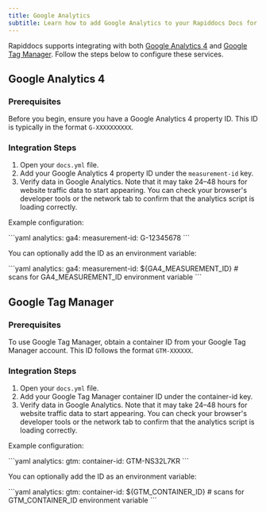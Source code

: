 ```yaml
---
title: Google Analytics
subtitle: Learn how to add Google Analytics to your Rapiddocs Docs for tracking and insights.
---
```


Rapiddocs supports integrating with both [Google Analytics 4](https://developers.google.com/analytics) and [Google Tag Manager](https://tagmanager.google.com/). Follow the steps below to configure these services.

## Google Analytics 4

### Prerequisites

Before you begin, ensure you have a Google Analytics 4 property ID. This ID is typically in the format `G-XXXXXXXXXX`.

### Integration Steps

1. Open your `docs.yml` file.
2. Add your Google Analytics 4 property ID under the `measurement-id` key.
3. Verify data in Google Analytics. Note that it may take 24–48 hours for website traffic data to start appearing. You can check your browser's developer tools or the network tab to confirm that the analytics script is loading correctly.

Example configuration:

<CodeBlock title="docs.yml">
```yaml
analytics:
  ga4:
    measurement-id: G-12345678
```
</CodeBlock>

You can optionally add the ID as an environment variable:

<CodeBlock title="docs.yml">
```yaml
analytics:
  ga4:
    measurement-id: ${GA4_MEASUREMENT_ID} # scans for GA4_MEASUREMENT_ID environment variable
```
</CodeBlock>


## Google Tag Manager

### Prerequisites

To use Google Tag Manager, obtain a container ID from your Google Tag Manager account. This ID follows the format `GTM-XXXXXX`.

### Integration Steps

1. Open your `docs.yml` file.
2. Add your Google Tag Manager container ID under the container-id key.
3. Verify data in Google Analytics. Note that it may take 24–48 hours for website traffic data to start appearing. You can check your browser's developer tools or the network tab to confirm that the analytics script is loading correctly.

Example configuration:

<CodeBlock title="docs.yml">
```yaml
analytics:
  gtm:
    container-id: GTM-NS32L7KR
```
</CodeBlock>

You can optionally add the ID as an environment variable:

<CodeBlock title="docs.yml">
```yaml
analytics:
  gtm:
    container-id: ${GTM_CONTAINER_ID} # scans for GTM_CONTAINER_ID environment variable
```
</CodeBlock>
